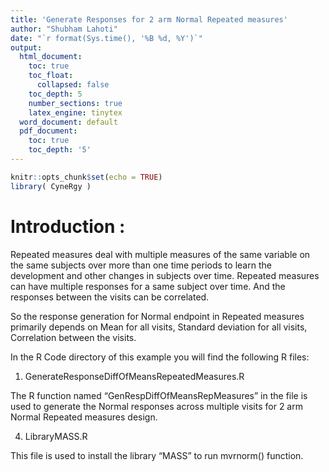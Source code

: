 ---
title: 'Generate Responses for 2 arm Normal Repeated measures'
author: "Shubham Lahoti"
date: "`r format(Sys.time(), '%B %d, %Y')`"
output:
  html_document:
    toc: true
    toc_float:
      collapsed: false
    toc_depth: 5
    number_sections: true
    latex_engine: tinytex
  word_document: default
  pdf_document:
    toc: true
    toc_depth: '5'
---

```{r setup, include=FALSE}
knitr::opts_chunk$set(echo = TRUE)
library( CyneRgy )
```

# Introduction :

Repeated measures deal with multiple measures of the same variable on the same subjects over more than one time periods to learn the development and other changes in subjects over time. 
Repeated measures can have multiple responses for a same subject over time. And the responses between the visits can be correlated.

So the response generation for Normal endpoint in Repeated measures primarily depends on Mean for all visits, Standard deviation for all visits, Correlation between the visits.

In the R Code directory of this example you will find the following R files:

1. GenerateResponseDiffOfMeansRepeatedMeasures.R

The R function named "GenRespDiffOfMeansRepMeasures" in the file  is used to generate the Normal responses across multiple visits for 2 arm Normal Repeated measures design.


4. LibraryMASS.R

This file is used to install the library "MASS" to run mvrnorm() function. 

